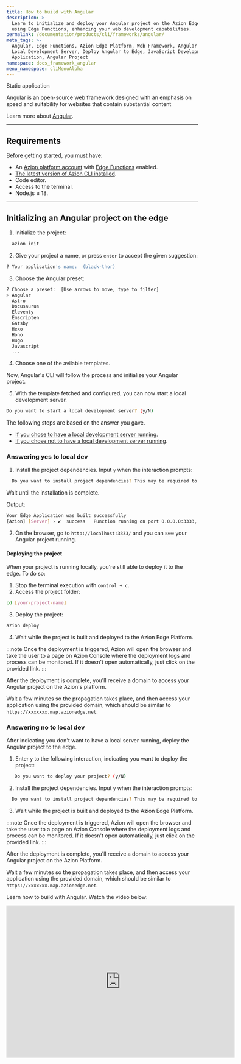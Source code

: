 ```yaml
---
title: How to build with Angular
description: >-
  Learn to initialize and deploy your Angular project on the Azion Edge Platform
  using Edge Functions, enhancing your web development capabilities.
permalink: /documentation/products/cli/frameworks/angular/
meta_tags: >-
  Angular, Edge Functions, Azion Edge Platform, Web Framework, Angular CLI,
  Local Development Server, Deploy Angular to Edge, JavaScript Development, Edge
  Application, Angular Project
namespace: docs_framework_angular
menu_namespace: cliMenuAlpha
---
```



<Tag severity="info" client:only="vue">
  Static application
</Tag>

Angular is an open-source web framework designed with an emphasis on speed and suitability for websites that contain substantial content

Learn more about [Angular](https://angular.io/docs).

---

## Requirements

Before getting started, you must have:

- An [Azion platform account](/en/documentation/products/accounts/creating-account/) with [Edge Functions](/en/documentation/products/build/edge-application/edge-functions/) enabled.
- [The latest version of Azion CLI installed](/en/documentation/products/azion-cli/overview/).
- Code editor.
- Access to the terminal.
- Node.js ≥ 18.

---

## Initializing an Angular project on the edge

1. Initialize the project:

```sh 
  azion init
```

2. Give your project a name, or press `enter` to accept the given suggestion:

```sh 
? Your application's name:  (black-thor) 
```

3. Choose the Angular preset: 

```sh 
? Choose a preset:  [Use arrows to move, type to filter]
> Angular
  Astro
  Docusaurus
  Eleventy
  Emscripten
  Gatsby
  Hexo
  Hono
  Hugo
  Javascript
  ...
```

4. Choose one of the avilable templates.

Now, Angular's CLI will follow the process and initialize your Angular project.

5. With the template fetched and configured, you can now start a local development server.

```sh 
Do you want to start a local development server? (y/N) 
```

The following steps are based on the answer you gave. 

- [If you chose to have a local development server running](/en/documentation/products/cli/frameworks/angular/#answering-yes-to-local-dev).
- [If you chose not to have a local development server running](/en/documentation/products/cli/frameworks/angular/#answering-no-to-local-dev).

### Answering yes to local dev

1. Install the project dependencies. Input `y` when the interaction prompts:

```sh 
  Do you want to install project dependencies? This may be required to start local development server (y/N)
```

Wait until the installation is complete.

Output:

```sh
Your Edge Application was built successfully
[Azion] [Server] › ✔  success   Function running on port 0.0.0.0:3333, url: http://localhost:3333
```

2. On the browser, go to `http://localhost:3333/` and you can see your Angular project running.

#### Deploying the project

When your project is running locally, you're still able to deploy it to the edge. To do so: 

1. Stop the terminal execution with `control + c`. 
2. Access the project folder:

```sh
cd [your-project-name] 
```

3. Deploy the project: 

```sh
azion deploy
```

4. Wait while the project is built and deployed to the Azion Edge Platform.

:::note 
Once the deployment is triggered, Azion will open the browser and take the user to a page on Azion Console where the deployment logs and process can be monitored. If it doesn't open automatically, just click on the provided link.
::: 

After the deployment is complete, you'll receive a domain to access your Angular project on the Azion's platform.

Wait a few minutes so the propagation takes place, and then access your application using the provided domain, which should be similar to `https://xxxxxxx.map.azionedge.net`.

### Answering no to local dev

After indicating you don't want to have a local server running, deploy the Angular project to the edge. 

1. Enter `y` to the following interaction, indicating you want to deploy the project:

```sh
   Do you want to deploy your project? (y/N) 
```

2. Install the project dependencies. Input `y` when the interaction prompts:

```sh 
  Do you want to install project dependencies? This may be required to deploy your project (y/N)
```

3. Wait while the project is built and deployed to the Azion Edge Platform.

:::note 
Once the deployment is triggered, Azion will open the browser and take the user to a page on Azion Console where the deployment logs and process can be monitored. If it doesn't open automatically, just click on the provided link.
::: 

After the deployment is complete, you'll receive a domain to access your Angular project on the Azion Platform.

Wait a few minutes so the propagation takes place, and then access your application using the provided domain, which should be similar to `https://xxxxxxx.map.azionedge.net`.

Learn how to build with Angular. Watch the video below:
<div class="cms-embed">
  <iframe width="600" height="400" src="https://www.youtube.com/embed/TzP0klTocMo?si=Bw9aB7lYgpqSFCZ8" loading="lazy" title="YouTube video player" frameborder="0" allow="accelerometer; autoplay; clipboard-write; encrypted-media; gyroscope; picture-in-picture; web-share" allowfullscreen></iframe>
</div>

